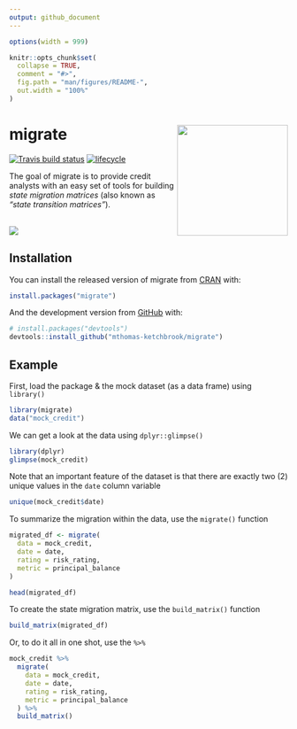 ```yaml
---
output: github_document
---
```


<!-- README.md is generated from README.Rmd. Please edit that file -->

```r
options(width = 999)

knitr::opts_chunk$set(
  collapse = TRUE,
  comment = "#>",
  fig.path = "man/figures/README-",
  out.width = "100%"
)
```

# migrate <img src='man/figures/logo.png' align="right" height="200" />

<!-- badges: start -->
[![Travis build status](https://travis-ci.com/mthomas-ketchbrook/migrate.svg?branch=master)](https://travis-ci.com/mthomas-ketchbrook/migrate)
[![lifecycle](https://img.shields.io/badge/lifecycle-maturing-orange.svg)](https://www.tidyverse.org/lifecycle/#maturing)
<!-- badges: end -->

The goal of migrate is to provide credit analysts with an easy set of tools for building *state migration matrices* (also known as *"state transition matrices"*). 

<br>
![](man/figures/gt_tbl.png)
<br>


## Installation

You can install the released version of migrate from [CRAN](https://CRAN.R-project.org) with:

``` r
install.packages("migrate")
```

And the development version from [GitHub](https://github.com/) with:

``` r
# install.packages("devtools")
devtools::install_github("mthomas-ketchbrook/migrate")
```
## Example

First, load the package & the mock dataset (as a data frame) using `library()`

```r
library(migrate)
data("mock_credit")
```

We can get a look at the data using `dplyr::glimpse()`

```r
library(dplyr)
glimpse(mock_credit)
```

Note that an important feature of the dataset is that there are exactly two (2) unique values in the `date` column variable

```r
unique(mock_credit$date)
```

To summarize the migration within the data, use the `migrate()` function

```r
migrated_df <- migrate(
  data = mock_credit, 
  date = date, 
  rating = risk_rating, 
  metric = principal_balance
)

head(migrated_df)
```

To create the state migration matrix, use the `build_matrix()` function
```r
build_matrix(migrated_df)
```

Or, to do it all in one shot, use the `%>%`
```r
mock_credit %>% 
  migrate(
    data = mock_credit, 
    date = date, 
    rating = risk_rating, 
    metric = principal_balance
  ) %>% 
  build_matrix()
```
